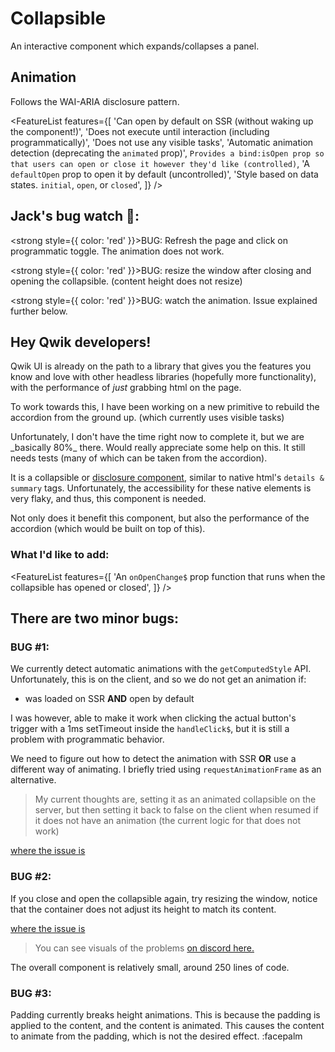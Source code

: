 
<StatusBanner status={statusByComponent.headless.Collapsible} />

# Collapsible

An interactive component which expands/collapses a panel.

<div data-testid="collapsible-hero-test">
  <Showcase name="hero" />
</div>

## Animation

<Showcase name="animation" />

Follows the WAI-ARIA disclosure pattern.

<FeatureList
  features={[
    'Can open by default on SSR (without waking up the component!)',
    'Does not execute until interaction (including programmatically)',
    'Does not use any visible tasks',
    'Automatic animation detection (deprecating the `animated` prop)',
    `Provides a bind:isOpen prop so that users can open or close it however they'd like (controlled)`,
    'A `defaultOpen` prop to open it by default (uncontrolled)',
    'Style based on data states. `initial`, `open`, or `closed`',
  ]}
/>

## Jack's bug watch 🔎:

<strong style={{ color: 'red' }}>BUG:</strong> Refresh the page and click on programmatic toggle.
The animation does not work.

<Showcase name="programmatic" />

<strong style={{ color: 'red' }}>BUG:</strong> resize the window after closing and opening
the collapsible. (content height does not resize)

<Showcase name="no-animation" />

<strong style={{ color: 'red' }}>BUG:</strong> watch the animation. Issue explained further
below.

<Showcase name="padding" />

## Hey Qwik developers!

Qwik UI is already on the path to a library that gives you the features you know and love with other headless libraries (hopefully more functionality), with the performance of _just_ grabbing html on the page.

To work towards this, I have been working on a new primitive to rebuild the accordion from the ground up. (which currently uses visible tasks)

<Note status="warning">
  Unfortunately, I don't have the time right now to complete it, but we are _basically
  80%_ there. Would really appreciate some help on this. It still needs tests (many of
  which can be taken from the accordion).
</Note>

It is a collapsible or [disclosure component](https://www.w3.org/WAI/ARIA/apg/patterns/disclosure/), similar to native html's `details & summary` tags. Unfortunately, the accessibility for these native elements is very flaky, and thus, this component is needed.

Not only does it benefit this component, but also the performance of the accordion (which would be built on top of this).

### What I'd like to add:

<FeatureList
  features={[
    'An `onOpenChange$` prop function that runs when the collapsible has opened or closed',
  ]}
/>

## There are two minor bugs:

### **BUG #1:**

We currently detect automatic animations with the `getComputedStyle` API. Unfortunately, this is on the client, and so we do not get an animation if:

- was loaded on SSR **AND** open by default

I was however, able to make it work when clicking the actual button's trigger with a 1ms setTimeout inside the `handleClick$`, but it is still a problem with programmatic behavior.

We need to figure out how to detect the animation with SSR **OR** use a different way of animating. I briefly tried using `requestAnimationFrame` as an alternative.

> My current thoughts are, setting it as an animated collapsible on the server, but then setting it back to false on the client when resumed if it does not have an animation (the current logic for that does not work)

[where the issue is](https://github.com/thejackshelton/collapsible/blob/main/src/components/collapsible/collapsible-content.tsx#L27)

### **BUG #2:**

If you close and open the collapsible again, try resizing the window, notice that the container does not adjust its height to match its content.

[where the issue is](https://github.com/thejackshelton/collapsible/blob/main/src/components/collapsible/collapsible-trigger.tsx#L16)

> You can see visuals of the problems [on discord here.](https://discord.com/channels/990511757091033108/1040763063533588562/1193628593088106496)

The overall component is relatively small, around 250 lines of code.

### **BUG #3:**

Padding currently breaks height animations. This is because the padding is applied to the content, and the content is animated. This causes the content to animate from the padding, which is not the desired effect. :facepalm
